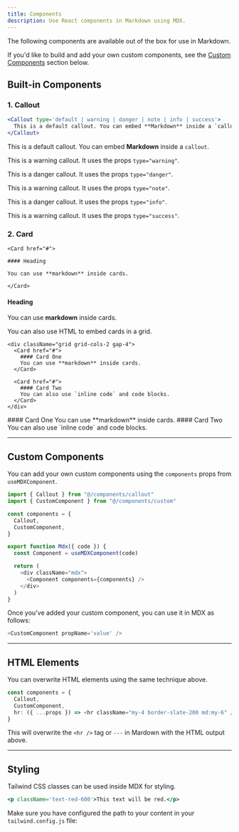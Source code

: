 ```yaml
---
title: Components
description: Use React components in Markdown using MDX.
---
```


The following components are available out of the box for use in Markdown.

If you'd like to build and add your own custom components, see the [Custom Components](#custom-components) section below.

## Built-in Components

### 1. Callout

```jsx
<Callout type='default | warning | danger | note | info | success'>
  This is a default callout. You can embed **Markdown** inside a `callout`.
</Callout>
```

<Callout>This is a default callout. You can embed **Markdown** inside a `callout`.</Callout>

<Callout type='warning'>This is a warning callout. It uses the props `type="warning"`.</Callout>

<Callout type='danger'>This is a danger callout. It uses the props `type="danger"`.</Callout>

<Callout type='note'>This is a warning callout. It uses the props `type="note"`.</Callout>

<Callout type='info'>This is a danger callout. It uses the props `type="info"`.</Callout>

<Callout type='success'>This is a warning callout. It uses the props `type="success"`.</Callout>

### 2. Card

```mdx
<Card href="#">

#### Heading

You can use **markdown** inside cards.

</Card>
```

<Card href="#">

#### Heading

You can use **markdown** inside cards.

</Card>

You can also use HTML to embed cards in a grid.

```mdx
<div className="grid grid-cols-2 gap-4">
  <Card href="#">
    #### Card One 
    You can use **markdown** inside cards.
  </Card>

  <Card href="#">
    #### Card Two 
    You can also use `inline code` and code blocks.
  </Card>
</div>
```

<div className="grid grid-cols-2 gap-4">
  <Card href="#">
    #### Card One 
    You can use **markdown** inside cards.
  </Card>

  <Card href="#">
    #### Card Two 
    You can also use `inline code` and code blocks.
  </Card>
</div>

---

## Custom Components

You can add your own custom components using the `components` props from `useMDXComponent`.

```ts title="components/mdx.tsx" {2,6}
import { Callout } from "@/components/callout"
import { CustomComponent } from "@/components/custom"

const components = {
  Callout,
  CustomComponent,
}

export function Mdx({ code }) {
  const Component = useMDXComponent(code)

  return (
    <div className="mdx">
      <Component components={components} />
    </div>
  )
}
```

Once you've added your custom component, you can use it in MDX as follows:

```js
<CustomComponent propName='value' />
```

---

## HTML Elements

You can overwrite HTML elements using the same technique above.

```ts {4}
const components = {
  Callout,
  CustomComponent,
  hr: ({ ...props }) => <hr className="my-4 border-slate-200 md:my-6" />,
}
```

This will overwrite the `<hr />` tag or `---` in Mardown with the HTML output above.

---

## Styling

Tailwind CSS classes can be used inside MDX for styling.

```jsx
<p className='text-red-600'>This text will be red.</p>
```

Make sure you have configured the path to your content in your `tailwind.config.js` file:
